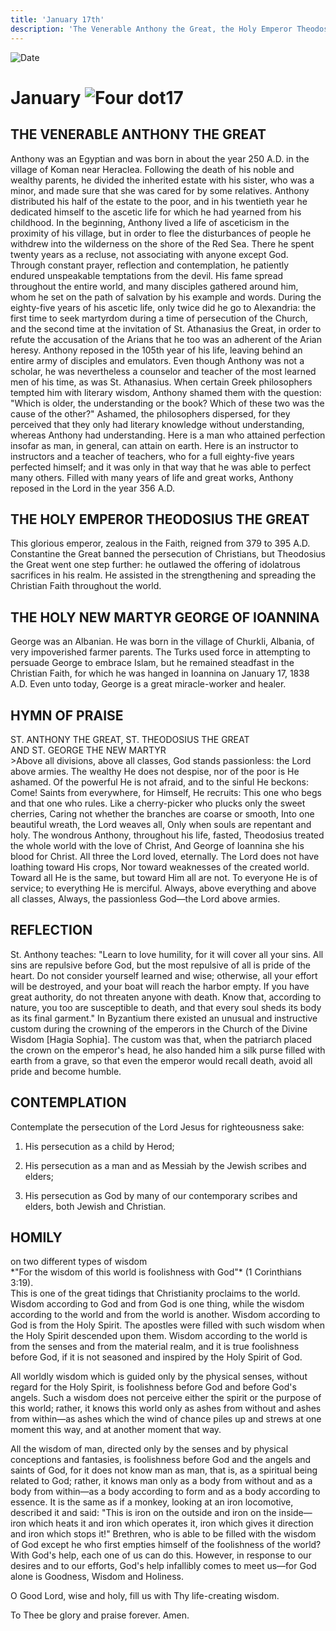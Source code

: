 ```yaml
---
title: 'January 17th'
description: 'The Venerable Anthony the Great, the Holy Emperor Theodosius the Great, Holy New Martyr George of Ioannina'
---
```


<RunningHead />
<Image src="/title-imprint.png" height={68} width={50} alt="Date" className="title-imprint"/>

# <div id="date">January <Image className="four-dot" src="/four-dot.png" height={15} width={15} alt="Four dot" />17</div>

## THE VENERABLE ANTHONY THE GREAT

Anthony was an Egyptian and was born in about the year 250 A.D. in the village of Koman near Heraclea. Following the death of his noble and wealthy parents, he divided the inherited estate with his sister, who was a minor, and made sure that she was cared for by some relatives. Anthony distributed his half of the estate to the poor, and in his twentieth year he dedicated himself to the ascetic life for which he had yearned from his childhood. In the beginning, Anthony lived a life of asceticism in the proximity of his village, but in order to flee the disturbances of people he withdrew into the wilderness on the shore of the Red Sea. There he spent twenty years as a recluse, not associating with anyone except God. Through constant prayer, reflection and contemplation, he patiently endured unspeakable temptations from the devil. His fame spread throughout the entire world, and many disciples gathered around him, whom he set on the path of salvation by his example and words. During the eighty-five years of his ascetic life, only twice did he go to Alexandria: the first time to seek martyrdom during a time of persecution of the Church, and the second time at the invitation of St. Athanasius the Great, in order to refute the accusation of the Arians that he too was an adherent of the Arian heresy. Anthony reposed in the 105th year of his life, leaving behind an entire army of disciples and emulators. Even though Anthony was not a scholar, he was nevertheless a counselor and teacher of the most learned men of his time, as was St. Athanasius. When certain Greek philosophers tempted him with literary wisdom, Anthony shamed them with the question: "Which is older, the understanding or the book? Which of these two was the cause of the other?" Ashamed, the philosophers dispersed, for they perceived that they only had literary knowledge without understanding, whereas Anthony had understanding. Here is a man who attained perfection insofar as man, in general, can attain on earth. Here is an instructor to instructors and a teacher of teachers, who for a full eighty-five years perfected himself; and it was only in that way that he was able to perfect many others. Filled with many years of life and great works, Anthony reposed in the Lord in the year 356 A.D.

## THE HOLY EMPEROR THEODOSIUS THE GREAT

This glorious emperor, zealous in the Faith, reigned from 379 to 395 A.D. Constantine the Great banned the persecution of Christians, but Theodosius the Great went one step further: he outlawed the offering of idolatrous sacrifices in his realm. He assisted in the strengthening and spreading the Christian Faith throughout the world.

## THE HOLY NEW MARTYR GEORGE OF IOANNINA

George was an Albanian. He was born in the village of Churkli, Albania, of very impoverished farmer parents. The Turks used force in attempting to persuade George to embrace Islam, but he remained steadfast in the Christian Faith, for which he was hanged in Ioannina on January 17, 1838 A.D. Even unto today, George is a great miracle-worker and healer.


## HYMN OF PRAISE
<div style={{textAlign:'center', color:'crimson', fontWeight:'bold'}}>
ST. ANTHONY THE GREAT, ST. THEODOSIUS THE GREAT<br />
AND ST. GEORGE THE NEW MARTYR
</div>
>Above all divisions, above all classes,
God stands passionless: the Lord above armies.
The wealthy He does not despise, nor of the poor is He ashamed.
Of the powerful He is not afraid, and to the sinful He beckons: Come!
Saints from everywhere, for Himself, He recruits:
This one who begs and that one who rules.
Like a cherry-picker who plucks only the sweet cherries,
Caring not whether the branches are coarse or smooth,
Into one beautiful wreath, the Lord weaves all,
Only when souls are repentant and holy.
The wondrous Anthony, throughout his life, fasted,
Theodosius treated the whole world with the love of Christ,
And George of Ioannina she his blood for Christ.
All three the Lord loved, eternally.
The Lord does not have loathing toward His crops,
Nor toward weaknesses of the created world.
Toward all He is the same, but toward Him all are not.
To everyone He is of service; to everything He is merciful.
Always, above everything and above all classes,
Always, the passionless God—the Lord above armies.


## REFLECTION


St. Anthony teaches: "Learn to love humility, for it will cover all your sins. All sins are repulsive before God, but the most repulsive of all is pride of the heart. Do not consider yourself learned and wise; otherwise, all your effort will be destroyed, and your boat will reach the harbor empty. If you have great authority, do not threaten anyone with death. Know that, according to nature, you too are susceptible to death, and that every soul sheds its body as its final garment." In Byzantium there existed an unusual and instructive custom during the crowning of the emperors in the Church of the Divine Wisdom [Hagia Sophia]. The custom was that, when the patriarch placed the crown on the emperor's head, he also handed him a silk purse filled with earth from a grave, so that even the emperor would recall death, avoid all pride and become humble.


## CONTEMPLATION

Contemplate the persecution of the Lord Jesus for righteousness sake:

1. His persecution as a child by Herod;

2. His persecution as a man and as Messiah by the Jewish scribes and elders;

3. His persecution as God by many of our contemporary scribes and elders, both Jewish and Christian.


## HOMILY
<div style={{textAlign:'center', color:'crimson', fontWeight:'bold'}}>
on two different types of wisdom
</div><div style={{textAlign:'right'}}>
*"For the wisdom of this world is foolishness with God"* (1 Corinthians 3:19).
</div>
This is one of the great tidings that Christianity proclaims to the world. Wisdom according to God and from God is one thing, while the wisdom according to the world and from the world is another. Wisdom according to God is from the Holy Spirit. The apostles were filled with such wisdom when the Holy Spirit descended upon them. Wisdom according to the world is from the senses and from the material realm, and it is true foolishness before God, if it is not seasoned and inspired by the Holy Spirit of God.

All worldly wisdom which is guided only by the physical senses, without regard for the Holy Spirit, is foolishness before God and before God's angels. Such a wisdom does not perceive either the spirit or the purpose of this world; rather, it knows this world only as ashes from without and ashes from within—as ashes which the wind of chance piles up and strews at one moment this way, and at another moment that way.

All the wisdom of man, directed only by the senses and by physical conceptions and fantasies, is foolishness before God and the angels and saints of God, for it does not know man as man, that is, as a spiritual being related to God; rather, it knows man only as a body from without and as a body from within—as a body according to form and as a body according to essence. It is the same as if a monkey, looking at an iron locomotive, described it and said: "This is iron on the outside and iron on the inside—iron which heats it and iron which operates it, iron which gives it direction and iron which stops it!" Brethren, who is able to be filled with the wisdom of God except he who first empties himself of the foolishness of the world? With God's help, each one of us can do this. However, in response to our desires and to our efforts, God's help infallibly comes to meet us—for God alone is Goodness, Wisdom and Holiness.

O Good Lord, wise and holy, fill us with Thy life-creating wisdom.

To Thee be glory and praise forever. Amen.